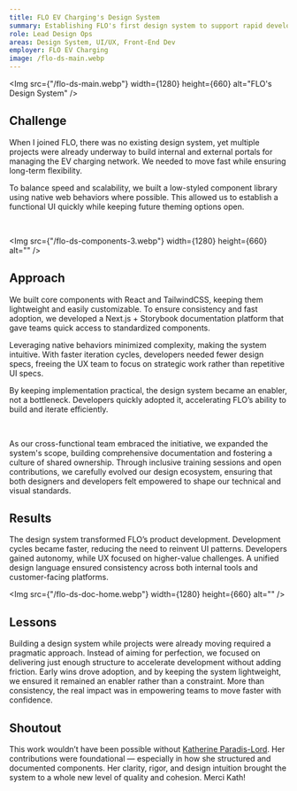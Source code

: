 ```yaml
---
title: FLO EV Charging's Design System
summary: Establishing FLO's first design system to support rapid development while ensuring long-term scalability and flexibility.
role: Lead Design Ops
areas: Design System, UI/UX, Front-End Dev
employer: FLO EV Charging
image: /flo-ds-main.webp
---
```


<Img
  src={"/flo-ds-main.webp"}
  width={1280}
  height={660}
  alt="FLO's Design System"
/>

## Challenge

When I joined FLO, there was no existing design system, yet multiple projects were already underway to build internal and external portals for managing the EV charging network. We needed to move fast while ensuring long-term flexibility.

To balance speed and scalability, we built a low-styled component library using native web behaviors where possible. This allowed us to establish a functional UI quickly while keeping future theming options open.

<Columns>
  <Img src={"/flo-ds-components-1.webp"} width={540} height={660} alt="" />
  <Img src={"/flo-ds-components-2.webp"} width={540} height={660} alt="" />
</Columns>

<Img src={"/flo-ds-components-3.webp"} width={1280} height={660} alt="" />

## Approach

We built core components with React and TailwindCSS, keeping them lightweight and easily customizable. To ensure consistency and fast adoption, we developed a Next.js + Storybook documentation platform that gave teams quick access to standardized components.

Leveraging native behaviors minimized complexity, making the system intuitive. With faster iteration cycles, developers needed fewer design specs, freeing the UX team to focus on strategic work rather than repetitive UI specs.

By keeping implementation practical, the design system became an enabler, not a bottleneck. Developers quickly adopted it, accelerating FLO’s ability to build and iterate efficiently.

<Columns>
  <Img src={"/flo-ds-doc.webp"} width={660} height={660} alt="" />
  <Img src={"/flo-ds-fig.webp"} width={660} height={660} alt="" />
</Columns>

As our cross-functional team embraced the initiative, we expanded the system's scope, building comprehensive documentation and fostering a culture of shared ownership. Through inclusive training sessions and open contributions, we carefully evolved our design ecosystem, ensuring that both designers and developers felt empowered to shape our technical and visual standards.

## Results

The design system transformed FLO’s product development. Development cycles became faster, reducing the need to reinvent UI patterns. Developers gained autonomy, while UX focused on higher-value challenges. A unified design language ensured consistency across both internal tools and customer-facing platforms.

<Img src={"/flo-ds-doc-home.webp"} width={1280} height={660} alt="" />

## Lessons

Building a design system while projects were already moving required a pragmatic approach. Instead of aiming for perfection, we focused on delivering just enough structure to accelerate development without adding friction. Early wins drove adoption, and by keeping the system lightweight, we ensured it remained an enabler rather than a constraint. More than consistency, the real impact was in empowering teams to move faster with confidence.

## Shoutout

This work wouldn’t have been possible without [Katherine Paradis-Lord](https://www.linkedin.com/in/katherinepl/). Her contributions were foundational — especially in how she structured and documented components. Her clarity, rigor, and design intuition brought the system to a whole new level of quality and cohesion. Merci Kath!
